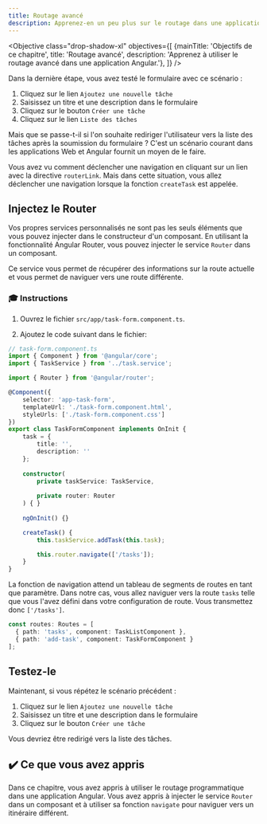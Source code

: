 ```yaml
---
title: Routage avancé
description: Apprenez-en un peu plus sur le routage dans une application Angular
---
```



<Objective class="drop-shadow-xl" objectives={[
{mainTitle: 'Objectifs de ce chapitre', title: 'Routage avancé', description: 'Apprenez à utiliser le routage avancé dans une application Angular.'},
]} />

Dans la dernière étape, vous avez testé le formulaire avec ce scénario :

1. Cliquez sur le lien  `Ajoutez une nouvelle tâche`
2. Saisissez un titre et une description dans le formulaire
3. Cliquez sur le bouton `Créer une tâche`
4. Cliquez sur le lien `Liste des tâches`

Mais que se passe-t-il si l'on souhaite rediriger l'utilisateur vers la liste des tâches après la soumission du formulaire ?
C'est un scénario courant dans les applications Web et Angular fournit un moyen de le faire.

Vous avez vu comment déclencher une navigation en cliquant sur un lien avec la directive `routerLink`.
Mais dans cette situation, vous allez déclencher une navigation lorsque la fonction `createTask` est appelée.

## Injectez le Router

Vos propres services personnalisés ne sont pas les seuls éléments que vous pouvez injecter dans le constructeur d'un composant.
En utilisant la fonctionnalité Angular Router, vous pouvez injecter le service `Router` dans un composant.

Ce service vous permet de récupérer des informations sur la route actuelle et vous permet de naviguer vers une route différente.

### 🎓 Instructions

1. Ouvrez le fichier `src/app/task-form.component.ts`.

2. Ajoutez le code suivant dans le fichier:

```typescript ins={"1. Importez le Router": 4-5} ins={"2. Injectez le Router dans la classe du constructeur": 20-21} ins={"3. Utilisez la fonction de navigation fournit par le Router": 26-27}
// task-form.component.ts
import { Component } from '@angular/core';
import { TaskService } from '../task.service';

import { Router } from '@angular/router';

@Component({
    selector: 'app-task-form',
    templateUrl: './task-form.component.html',
    styleUrls: ['./task-form.component.css']
})
export class TaskFormComponent implements OnInit {
    task = {
        title: '',
        description: ''
    };
    
    constructor(
        private taskService: TaskService,
        
        private router: Router
    ) { }
    
    ngOnInit() {}

    createTask() {
        this.taskService.addTask(this.task);

        this.router.navigate(['/tasks']);
    }
}
```

La fonction de navigation attend un tableau de segments de routes en tant que paramètre.
Dans notre cas, vous allez naviguer vers la route `tasks` telle que vous l'avez défini dans votre configuration de route. Vous transmettez donc `['/tasks']`.

```typescript
const routes: Routes = [
  { path: 'tasks', component: TaskListComponent },
  { path: 'add-task', component: TaskFormComponent }
];
```

## Testez-le

Maintenant, si vous répétez le scénario précédent :

1. Cliquez sur le lien  `Ajoutez une nouvelle tâche`
2. Saisissez un titre et une description dans le formulaire
3. Cliquez sur le bouton `Créer une tâche`

Vous devriez être redirigé vers la liste des tâches.

## ✔️ Ce que vous avez appris

Dans ce chapitre, vous avez appris à utiliser le routage programmatique dans une application Angular. Vous avez appris à injecter le service `Router` dans un composant et à utiliser sa fonction `navigate` pour naviguer vers un itinéraire différent.
